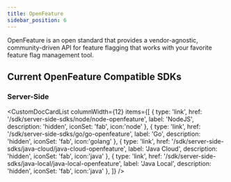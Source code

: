 ```yaml
---
title: OpenFeature
sidebar_position: 6
---
```



OpenFeature is an open standard that provides a vendor-agnostic, community-driven API for feature flagging that works with your favorite feature flag management tool.

## Current OpenFeature Compatible SDKs

### Server-Side

<CustomDocCardList  columnWidth={12}  items={[
    {
    type: 'link',
    href: '/sdk/server-side-sdks/node/node-openfeature',
    label: 'NodeJS',
    description: 'hidden',
    iconSet: 'fab',
    icon:'node'
  },
 {
    type: 'link',
    href: '/sdk/server-side-sdks/go/go-openfeature',
    label: 'Go',
    description: 'hidden',
    iconSet: 'fab',
    icon:'golang'
  },
    {
      type: 'link',
      href: '/sdk/server-side-sdks/java-cloud/java-cloud-openfeature',
      label: 'Java Cloud',
      description: 'hidden',
      iconSet: 'fab',
      icon:'java'
    },
    {
      type: 'link',
      href: '/sdk/server-side-sdks/java-local/java-local-openfeature',
      label: 'Java Local',
      description: 'hidden',
      iconSet: 'fab',
      icon:'java'
    },
]} />
